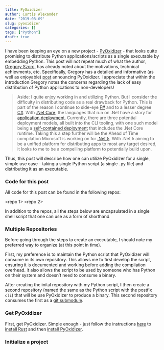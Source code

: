 ```yaml
---
title: PyOxidizer
author: Curtis Alexander
date: "2019-08-09"
slug: pyoxidizer
categories: []
tags: ["Python"]
draft: true
---
```


I have been keeping an eye on a new project - [PyOxidizer]() - that looks quite promising to distribute Python applications/scripts as a single executable by embedding Python.  This post will not repeat much of what the author, [Gregory Szorc](https://github.com/indygreg), has already noted about the motivations, technical achievments, etc.  Specifically, Gregory has a detailed and informative (as well as enjoyable) [post](https://gregoryszorc.com/blog/2019/06/24/building-standalone-python-applications-with-pyoxidizer/) announcing PyOxidizer.  I appreciate that within the introduction Gregory notes the concerns regarding the lack of easy distribution of Python applications to non-developers!

>Aside: I quite enjoy working in and utilizing Python. But I consider the difficulty in distributing code as a real drawback for Python.  This is part of the reason I continue to side-eye [F#](https://fsharp.org/) and to a lesser degree [C#](https://docs.microsoft.com/en-us/dotnet/csharp/).  With [.Net Core](https://docs.microsoft.com/en-us/dotnet/core/), the languages that run on .Net have a story for [application deployment](https://docs.microsoft.com/en-us/dotnet/core/).  Currently, there are three potential deployment models, all built into the CLI tooling, with one such model being a [self-contained deployment](https://docs.microsoft.com/en-us/dotnet/core/deploying/deploy-with-cli#self-contained-deployment) that includes the .Net Core runtime.  Taking this a step further will be the Ahead of Time compilation Microsoft is working on for [.Net 5](https://devblogs.microsoft.com/dotnet/introducing-net-5/#fast-startup-low-footprint-and-lower-memory-usage).  With .Net 5 aiming to be a unified platform for distributing apps to most any target desired, it looks to me to be a compelling platform to potentially build upon.

Thus, this post will describe how one can utilize PyOxidizer for a single, simple use case - taking a single Python script (a single `.py` file) and distributing it as an executable.

### Code for this post

All code for this post can be found in the following repos:

<repo 1>
<repo 2>

In addition to the repos, all the steps below are encapsulated in a single shell script that one can use as a form of shorthand.

### Multiple Repositories

Before going through the steps to create an executable, I should note my preferred way to organize (at this point in time).

First, my preference is to maintain the Python script that PyOxidizer will consume in its own repository.  This allows me to first develop the script, ensuring it is documented and working before adding the compilation overhead.  It also allows the script to be used by someone who has Python on their system and doesn't need to consume a binary.

After creating the inital repository with my Python script, I then create a second repository (named the same as the Python script with the postfix `cli`) that will be use PyOxidizer to produce a binary.  This second repository consumes the first as a [git submodule](https://git-scm.com/book/en/v2/Git-Tools-Submodules).


### Get PyOxidizer

First, get PyOxidizer.  Simple enough - just follow the instructions [here](https://pyoxidizer.readthedocs.io/en/latest/getting_started.html) to [install Rust](https://pyoxidizer.readthedocs.io/en/latest/getting_started.html#installing-rust) and then [install PyOxidizer](https://pyoxidizer.readthedocs.io/en/latest/getting_started.html#installing-pyoxidizer).


### Initialize a project
